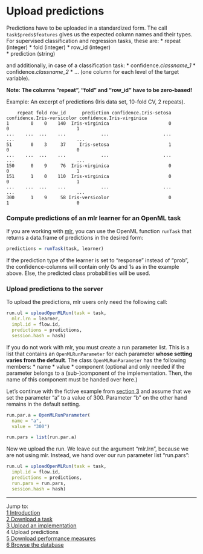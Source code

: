 Upload predictions
==================

Predictions have to be uploaded in a standardized form. The call `task$preds$features` gives us the expected column names and their types. For supervised classification and regression tasks, these
are:
* repeat (integer)
* fold (integer)
* row_id (integer)   
* prediction (string)

and additionally, in case of a classification task:
* confidence.*classname_1* 
* confidence.*classname_2* 
* ... (one column for each level of the target variable).

**Note: The columns "repeat", "fold" and "row_id" have to be zero-based!** 

Example: An excerpt of predictions (Iris data set, 10-fold CV, 2 repeats).

        repeat fold row_id      prediction confidence.Iris-setosa confidence.Iris-versicolor confidence.Iris-virginica  
    1        0    0    140  Iris-virginica                      0                          0                         1  
    ...    ...  ...    ...             ...                    ...                        ...                       ...  
    51       0    3     37     Iris-setosa                      1                          0                         0  
    ...    ...  ...    ...             ...                    ...                        ...                       ...  
    150      0    9     76  Iris-virginica                      0                          0                         1  
    151      1    0    110  Iris-virginica                      0                          0                         1  
    ...    ...  ...    ...             ...                    ...                        ...                       ...  
    300      1    9     58 Iris-versicolor                      0                          1                         0  

### Compute predictions of an mlr learner for an OpenML task
If you are working with [mlr](https://github.com/berndbischl/mlr), you can use the OpenML function `runTask` that returns a data.frame of predictions in the desired form:

```r
predictions = runTask(task, learner)
```  

If the prediction type of the learner is set to "response" instead of "prob", the confidence-columns
will contain only 0s and 1s as in the example above. Else, the predicted class probabilities will be
used.

### Upload predictions to the server
To upload the predictions, mlr users only need the following call:
```r
run.ul = uploadOpenMLRun(task = task, 
  mlr.lrn = learner, 
  impl.id = flow.id, 
  predictions = predictions, 
  session.hash = hash)
```

If you do not work with mlr, you must create a run parameter list. This is a list that contains an `OpenMLRunParameter` for each parameter **whose setting varies from the default**. The class
`OpenMLRunParameter` has the following members: 
* name
* value 
* component (optional and only needed if the parameter belongs to a (sub-)component of the
implementation. Then, the name of this component must be handed over here.)

Let's continue with the fictive example from [section 3](3-Upload-an-implementation.md) and assume
that we set the parameter "a" to a value of 300. Parameter "b" on the other hand remains in the
default setting. 
```r
run.par.a = OpenMLRunParameter(
  name = "a", 
  value = "300")  

run.pars = list(run.par.a)
```

Now we upload the run. We leave out the argument "mlr.lrn", because we are not using mlr. Instead,
we hand over our run parameter list "run.pars":
```r
run.ul = uploadOpenMLRun(task = task, 
  impl.id = flow.id, 
  predictions = predictions,
  run.pars = run.pars,
  session.hash = hash)
```

----------------------------------------------------------------------------------------------------
Jump to:    
[1 Introduction](1-Introduction.md)    
[2 Download a task](2-Download-a-task.md)  
[3 Upload an implementation](3-Upload-an-implementation.md)  
4 Upload predictions  
[5 Download performance measures](5-Download-performance-measures.md)  
[6 Browse the database](6-Browse-the-database.md)